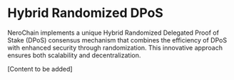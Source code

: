 # Hybrid Randomized DPoS

NeroChain implements a unique Hybrid Randomized Delegated Proof of Stake (DPoS) consensus mechanism that combines the efficiency of DPoS with enhanced security through randomization. This innovative approach ensures both scalability and decentralization.

[Content to be added] 